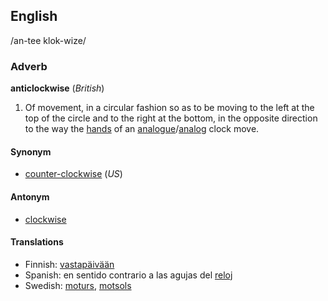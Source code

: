 <!---


NOTE - When editing this page, please make corresponding edits to the page for "counter-clockwise".

-->


==English==
/an-tee klok-wize/

===Adverb===
'''anticlockwise''' (''British'')
# Of movement, in a circular fashion so as to be moving to the left at the top of the circle and to the right at the bottom, in the opposite direction to the way the [[hand]]s of an [[analogue]]/[[analog]] clock move.

====Synonym====
*[[counter-clockwise]] (''US'')

====Antonym====
*[[clockwise]]

====Translations====
*Finnish: [[vastapäivään]]
*Spanish: en sentido contrario a las agujas del [[reloj]]
*Swedish: [[moturs]], [[motsols]]